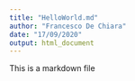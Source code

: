 ```yaml
---
title: "HelloWorld.md"
author: "Francesco De Chiara"
date: "17/09/2020"
output: html_document
---
```

This is a markdown file